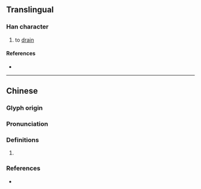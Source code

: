 {{character info/new}}
{{also|滗}}
==Translingual==

===Han character===
{{Han char|rn=85|rad=水|as=12|sn=15|four=38157|canj=EHLQ|ids=⿰氵筆}}

# to [[drain]]

====References====
* {{Han ref|kx=0651.020|dkj=18291|hdz=31743.080|uh=6F77|ud=28535|bh=E65F|bd=58975}}

----

==Chinese==
{{zh-forms|s=滗}}

===Glyph origin===
{{Han etym}}

===Pronunciation===
{{zh-pron
|m=bì
|c=bei3,bat1
|mc=y
|oc=y
|cat=v
}}

===Definitions===
{{zh-hanzi}}

# {{rfdef|zh}}

===References===
* {{R:yue:mfccd}}
